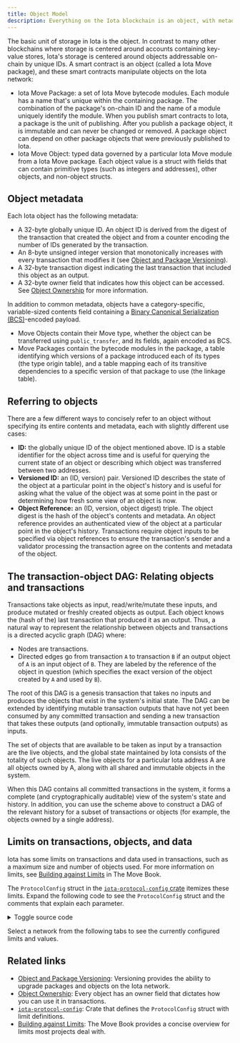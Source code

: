 ```yaml
---
title: Object Model
description: Everything on the Iota blockchain is an object, with metadata, type of ownership, and a referencing scheme. 
---
```



The basic unit of storage in Iota is the object. In contrast to many other blockchains where storage is centered around accounts containing key-value stores, Iota's storage is centered around objects addressable on-chain by unique IDs. A smart contract is an object (called a Iota Move package), and these smart contracts manipulate objects on the Iota network:

- Iota Move Package: a set of Iota Move bytecode modules. Each module has a name that's unique within the containing package. The combination of the package's on-chain ID and the name of a module uniquely identify the module. When you publish smart contracts to Iota, a package is the unit of publishing. After you publish a package object, it is immutable and can never be changed or removed. A package object can depend on other package objects that were previously published to Iota.
- Iota Move Object: typed data governed by a particular Iota Move module from a Iota Move package. Each object value is a struct with fields that can contain primitive types (such as integers and addresses), other objects, and non-object structs. 

## Object metadata 

Each Iota object has the following metadata:

- A 32-byte globally unique ID. An object ID is derived from the digest of the transaction that created the object and from a counter encoding the number of IDs generated by the transaction.
- An 8-byte unsigned integer version that monotonically increases with every transaction that modifies it (see [Object and Package Versioning](./versioning.mdx)).
- A 32-byte transaction digest indicating the last transaction that included this object as an output.
- A 32-byte owner field that indicates how this object can be accessed. See [Object Ownership](./object-ownership.mdx) for more information.

In addition to common metadata, objects have a category-specific, variable-sized contents field containing a [Binary Canonical Serialization (BCS)](https://docs.rs/bcs/latest/bcs/)-encoded payload.

- Move Objects contain their Move type, whether the object can be transferred using `public_transfer`, and its fields, again encoded as BCS.
- Move Packages contain the bytecode modules in the package, a table identifying which versions of a package introduced each of its types (the type origin table), and a table mapping each of its transitive dependencies to a specific version of that package to use (the linkage table).

## Referring to objects 

There are a few different ways to concisely refer to an object without specifying its entire contents and metadata, each with slightly different use cases:
- **ID:** the globally unique ID of the object mentioned above. ID is a stable identifier for the object across time and is useful for querying the current state of an object or describing which object was transferred between two addresses.
- **Versioned ID:** an (ID, version) pair. Versioned ID describes the state of the object at a particular point in the object's history and is useful for asking what the value of the object was at some point in the past or determining how fresh some view of an object is now.
- **Object Reference:** an (ID, version, object digest) triple. The object digest is the hash of the object's contents and metadata. An object reference provides an authenticated view of the object at a particular point in the object's history. Transactions require object inputs to be specified via object references to ensure the transaction's sender and a validator processing the transaction agree on the contents and metadata of the object.

## The transaction-object DAG: Relating objects and transactions 

Transactions take objects as input, read/write/mutate these inputs, and produce mutated or freshly created objects as output. Each object knows the (hash of the) last transaction that produced it as an output. Thus, a natural way to represent the relationship between objects and transactions is a directed acyclic graph (DAG) where:

- Nodes are transactions.
- Directed edges go from transaction `A` to transaction `B` if an output object of `A` is an input object of `B`. They are labeled by the reference of the object in question (which specifies the exact version of the object created by `A` and used by `B`).

The root of this DAG is a genesis transaction that takes no inputs and produces the objects that exist in the system's initial state. The DAG can be extended by identifying mutable transaction outputs that have not yet been consumed by any committed transaction and sending a new transaction that takes these outputs (and optionally, immutable transaction outputs) as inputs.

The set of objects that are available to be taken as input by a transaction are the live objects, and the global state maintained by Iota consists of the totality of such objects. The live objects for a particular Iota address A are all objects owned by A, along with all shared and immutable objects in the system.

When this DAG contains all committed transactions in the system, it forms a complete (and cryptographically auditable) view of the system's state and history. In addition, you can use the scheme above to construct a DAG of the relevant history for a subset of transactions or objects (for example, the objects owned by a single address).

## Limits on transactions, objects, and data 

Iota has some limits on transactions and data used in transactions, such as a maximum size and number of objects used. For more information on limits, see [Building against Limits](https://move-book.com/guides/building-against-limits.html) in The Move Book.

The `ProtocolConfig` struct in the [`iota-protocol-config` crate](https://github.com/iotaledger/iota/blob/develop/crates/iota-protocol-config/src/lib.rs) itemizes these limits. Expand the following code to see the `ProtocolConfig` struct and the comments that explain each parameter.

<details>
<summary>
Toggle source code
</summary>
{@inject: crates/iota-protocol-config/src/lib.rs#struct=ProtocolConfig}
</details>

Select a network from the following tabs to see the currently configured limits and values.

<ProtocolConfig/>

## Related links

- [Object and Package Versioning](./versioning.mdx): Versioning provides the ability to upgrade packages and objects on the Iota network.
- [Object Ownership](./object-ownership.mdx): Every object has an owner field that dictates how you can use it in transactions.
- [`iota-protocol-config`](https://github.com/iotaledger/iota/blob/develop/crates/iota-protocol-config/src/lib.rs): Crate that defines the `ProtocolConfig` struct with limit definitions.
- [Building against Limits](https://move-book.com/guides/building-against-limits.html): The Move Book provides a concise overview for limits most projects deal with.